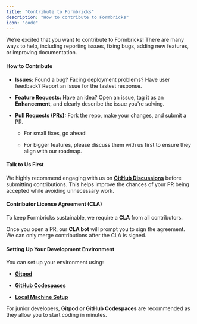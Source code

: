 ```yaml
---
title: "Contribute to Formbricks"
description: "How to contribute to Formbricks"
icon: "code"
---
```


We’re excited that you want to contribute to Formbricks! There are many ways to help, including reporting issues, fixing bugs, adding new features, or improving documentation.

#### How to Contribute

- **Issues:** Found a bug? Facing deployment problems? Have user feedback? Report an issue for the fastest response.

- **Feature Requests:** Have an idea? Open an issue, tag it as an **Enhancement**, and clearly describe the issue you're solving.

- **Pull Requests (PRs):** Fork the repo, make your changes, and submit a PR.

  - For small fixes, go ahead!

  - For bigger features, please discuss them with us first to ensure they align with our roadmap.

#### Talk to Us First

We highly recommend engaging with us on [**GitHub Discussions**](https://github.com/formbricks/formbricks/discussions) before submitting contributions.
This helps improve the chances of your PR being accepted while avoiding unnecessary work.

#### Contributor License Agreement (CLA)

To keep Formbricks sustainable, we require a **CLA** from all contributors.

Once you open a PR, our **CLA bot** will prompt you to sign the agreement. We can only merge contributions after the CLA is signed.

#### Setting Up Your Development Environment

You can set up your environment using:

- [**Gitpod**](/development/local-setup/gitpod)

- [**GitHub Codespaces**](/development/local-setup/github-codespaces)

- [**Local Machine Setup**](/development/local-setup)

For junior developers, **Gitpod or GitHub Codespaces** are recommended as they allow you to start coding in minutes.

